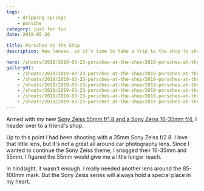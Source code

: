 ```yaml
---
tags:
    - dripping springs
    - porsche
category: just for fun
date: 2019-05-26

title: Porsches at the Shop
description: New lenses, so it's time to take a trip to the shop to shoot some cars.

hero: /shoots/2019/2019-03-23-porsches-at-the-shop/2019-porsches-at-the-shop_004.jpg
gallery01:
    - /shoots/2019/2019-03-23-porsches-at-the-shop/2019-porsches-at-the-shop_001.jpg
    - /shoots/2019/2019-03-23-porsches-at-the-shop/2019-porsches-at-the-shop_002.jpg
    - /shoots/2019/2019-03-23-porsches-at-the-shop/2019-porsches-at-the-shop_003.jpg
    - /shoots/2019/2019-03-23-porsches-at-the-shop/2019-porsches-at-the-shop_004.jpg
    - /shoots/2019/2019-03-23-porsches-at-the-shop/2019-porsches-at-the-shop_005.jpg
    - /shoots/2019/2019-03-23-porsches-at-the-shop/2019-porsches-at-the-shop_006.jpg
---
```


Armed with my new [Sony Zeiss 55mm f/1.8 and a Sony Zeiss 16-35mm f/4](/blog/car-photography-update), I header over to a friend's shop.

Up to this point I had been shooting with a 35mm Sony Zeiss f/2.8. I love that little lens, but it's not a great all around car photography lens. Since I wanted to continue the Sony Zeiss theme, I snagged their 16-35mm and 55mm. I figured the 55mm would give me a little longer reach.

In hindsight, it wasn't enough. I really needed another lens around the 85-100mm mark. But the Sony Zeiss series will always hold a special place in my heart.
